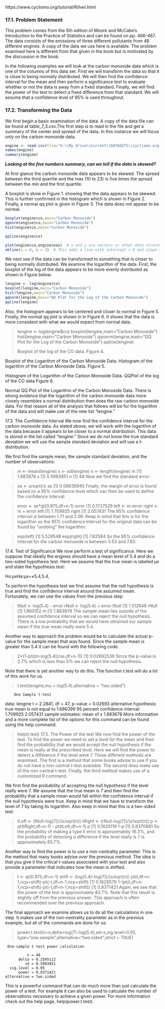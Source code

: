 https://www.cyclismo.org/tutorial/R/hwI.html

### 17.1. Problem Statement

This problem comes from the 5th edition of Moore and McCabe’s Introduction to the Practice of Statistics and can be found on pp. 466-467. The data consists of the emissions of three different pollutants from 46 different engines. A copy of the data we use here is available. The problem examined here is different from that given in the book but is motivated by the discussion in the book.

In the following examples we will look at the carbon monoxide data which is one of the columns of this data set. First we will transform the data so that it is close to being normally distributed. We will then find the confidence interval for the mean and then perform a significance test to evaluate whether or not the data is away from a fixed standard. Finally, we will find the power of the test to detect a fixed difference from that standard. We will assume that a confidence level of 95% is used throughout.

### 17.2. Transforming the Data

We first begin a basic examination of the data. A copy of the data file can be found at table_7_3.csv.The first step is to read in the file and get a summary of the center and spread of the data. In this instance we will focus only on the carbon monoxide data.

```r
engine <- read.csv(file="G:\\My Drive\\Current\\DATASETS\\cyclismo.org-r tutorial\\table_7_3.csv",sep=",",head=TRUE)
names(engine)
summary(engine)
```

***Looking at the five numbers summary, can we tell if the data is skewed?***

At first glance the carbon monoxide data appears to be skewed. The spread between the third quartile and the max (10 to 23) is five times the spread between the min and the first quartile.

A boxplot is show in Figure 1. showing that the data appears to be skewed. This is further confirmed in the histogram which is shown in Figure 2. Finally, a normal qq plot is given in Figure 3. The data does not appear to be normal.

```r
boxplot(engine$co,main="Carbon Monoxide") 
qqnorm(engine$co,main="Carbon Monoxide") 
hist(engine$co,main="Carbon Monoxide") 

qqline(engine$co) 

plot(engine$co,engine$nox)  # x and y are vectors or other data structures
abline(a = 0, b = 2)  # This adds a line with intercept = 0 and slope = 2
```

We next see if the data can be transformed to something that is closer to being normally distributed. We examine the logarithm of the data. First, the boxplot of the log of the data appears to be more evenly distributed as shown in Figure below.

```r
lengine <- log(engine$co)
boxplot(lengine,main="Carbon Monoxide")
hist(lengine,main="Carbon Monoxide")
qqnorm(lengine,main="QQ Plot for the Log of the Carbon Monoxide")
qqline(lengine)
```

Also, the histogram appears to be centered and closer to normal in Figure 5. Finally, the normal qq plot is shown in in Figure 6. It shows that the data is more consistent with what we would expect from normal data.

> lengine \<- log(engine\$co) boxplot(lengine,main="Carbon Monoxide") hist(lengine,main="Carbon Monoxide") qqnorm(lengine,main="QQ Plot for the Log of the Carbon Monoxide") qqline(lengine)
>
> Boxplot of the log of the CO data. Figure 4.

Boxplot of the Logarithm of the Carbon Monoxide Data. Histogram of the logarithm of the Carbon Monoxide Data. Figure 5.

Histogram of the Logarithm of the Carbon Monoxide Data. QQPlot of the log of the CO data Figure 6.

Normal QQ Plot of the Logarithm of the Carbon Monoxide Data. There is strong evidence that the logarithm of the carbon monoxide data more closely resembles a normal distribution then does the raw carbon monoxide data. For that reason all of the analysis that follows will be for the logarithm of the data and will make use of the new list “lengine.”

17.3. The Confidence Interval We now find the confidence interval for the carbon monoxide data. As stated above, we will work with the logarithm of the data because it appears to be closer to a normal distribution. This data is stored in the list called “lengine.” Since we do not know the true standard deviation we will use the sample standard deviation and will use a t-distribution.

We first find the sample mean, the sample standard deviation, and the number of observations:

> m \<- mean(lengine) s \<- sd(lengine) n \<- length(lengine) m \[1\] 1.883678 s \[1\] 0.5983851 n \[1\] 48 Now we find the standard error:

> se \<- s/sqrt(n) se \[1\] 0.08636945 Finally, the margin of error is found based on a 95% confidence level which can then be used to define the confidence interval:

> error \<- se\*qt(0.975,df=n-1) error \[1\] 0.1737529 left \<- m-error right \<- m + error left \[1\] 1.709925 right \[1\] 2.057431 The 95% confidence interval is between 1.71 and 2.06. Keep in mind that this is for the logarithm so the 95% confidence interval for the original data can be found by “undoing” the logarithm:

> exp(left) \[1\] 5.528548 exp(right) \[1\] 7.82584 So the 95% confidence interval for the carbon monoxide is between 5.53 and 7.83.

17.4. Test of Significance We now perform a test of significance. Here we suppose that ideally the engines should have a mean level of 5.4 and do a two-sided hypothesis test. Here we assume that the true mean is labeled μx and state the hypothesis test:

Ho:μxHa:μx=≠5.4,5.4,

To perform the hypothesis test we first assume that the null hypothesis is true and find the confidence interval around the assumed mean. Fortunately, we can use the values from the previous step:

> lNull \<- log(5.4) - error rNull \<- log(5.4) + error lNull \[1\] 1.512646 rNull \[1\] 1.860152 m \[1\] 1.883678 The sample mean lies outside of the assumed confidence interval so we can reject the null hypothesis. There is a low probability that we would have obtained our sample mean if the true mean really were 5.4.

Another way to approach the problem would be to calculate the actual p-value for the sample mean that was found. Since the sample mean is greater than 5.4 it can be found with the following code:

> 2\*(1-pt((m-log(5.4))/se,df=n-1)) \[1\] 0.02692539 Since the p-value is 2.7% which is less than 5% we can reject the null hypothesis.

Note that there is yet another way to do this. The function t.test will do a lot of this work for us.

> t.test(lengine,mu = log(5.4),alternative = "two.sided")

```         
    One Sample t-test
```

data: lengine t = 2.2841, df = 47, p-value = 0.02693 alternative hypothesis: true mean is not equal to 1.686399 95 percent confidence interval: 1.709925 2.057431 sample estimates: mean of x 1.883678 More information and a more complete list of the options for this command can be found using the help command:

> help(t.test) 17.5. The Power of the test We now find the power of the test. To find the power we need to set a level for the mean and then find the probability that we would accept the null hypothesis if the mean is really at the prescribed level. Here we will find the power to detect a difference if the level were 7. Three different methods are examined. The first is a method that some books advise to use if you do not have a non-central t-test available. The second does make use of the non-central t-test. Finally, the third method makes use of a customized R command.

We first find the probability of accepting the null hypothesis if the level really were 7. We assume that the true mean is 7 and then find the probability that a sample mean would fall within the confidence interval if the null hypothesis were true. Keep in mind that we have to transform the level of 7 by taking its logarithm. Also keep in mind that this is a two-sided test:

> tLeft \<- (lNull-log(7))/(s/sqrt(n)) tRight \<- (rNull-log(7))/(s/sqrt(n)) p \<- pt(tRight,df=n-1) - pt(tLeft,df=n-1) p \[1\] 0.1629119 1-p \[1\] 0.8370881 So the probability of making a type II error is approximately 16.3%, and the probability of detecting a difference if the level really is 7 is approximately 83.7%.

Another way to find the power is to use a non-centrality parameter. This is the method that many books advise over the previous method. The idea is that you give it the critical t-values associated with your test and also provide a parameter that indicates how the mean is shifted.

> t \<- qt(0.975,df=n-1) shift \<- (log(5.4)-log(7))/(s/sqrt(n)) pt(t,df=n-1,ncp=shift)-pt(-t,df=n-1,ncp=shift) \[1\] 0.1628579 1-(pt(t,df=n-1,ncp=shift)-pt(-t,df=n-1,ncp=shift)) \[1\] 0.8371421 Again, we see that the power of the test is approximately 83.7%. Note that this result is slightly off from the previous answer. This approach is often recommended over the previous approach.

The final approach we examine allows us to do all the calculations in one step. It makes use of the non-centrality parameter as in the previous example, but all of the commands are done for us.

> power.t.test(n=n,delta=log(7)-log(5.4),sd=s,sig.level=0.05, type="one.sample",alternative="two.sided",strict = TRUE)

```         
 One-sample t test power calculation

          n = 48
      delta = 0.2595112
         sd = 0.5983851
  sig.level = 0.05
      power = 0.8371421
alternative = two.sided
```

This is a powerful command that can do much more than just calculate the power of a test. For example it can also be used to calculate the number of observations necessary to achieve a given power. For more information check out the help page, help(power.t.test).
